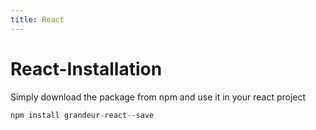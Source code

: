 ```yaml
---
title: React
---
```

# React-Installation

Simply download the package from npm and use it in your react project

```js
npm install grandeur-react--save
```